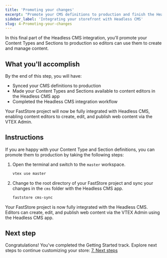 ```yaml
---
title: 'Promoting your changes'
excerpt: "Promote your CMS definitions to production and finish the Headless CMS setup."
sidebar_label: 'Integrating your storefront with Headless CMS'
slug: 4-Promoting-your-changes
---
```


In this final part of the Headless CMS integration, you'll promote your Content Types and Sections to production so editors can use them to create and manage content.

## What you'll accomplish

By the end of this step, you will have:

- Synced your CMS definitions to production
- Made your Content Types and Sections available to content editors in the Headless CMS app
- Completed the Headless CMS integration workflow

Your FastStore project will now be fully integrated with Headless CMS, enabling content editors to create, edit, and publish web content via the VTEX Admin.

## Instructions

If you are happy with your Content Type and Section definitions, you can promote them to production by taking the following steps:

1. Open the terminal and switch to the `master` workspace.
    ```bash
    vtex use master
    ```
2. Change to the root directory of your FastStore project and sync your changes in the `cms` folder with the Headless CMS app.
    ```bash
    faststore cms-sync
    ```

Your FastStore project is now fully integrated with the Headless CMS. Editors can create, edit, and publish web content via the VTEX Admin using the Headless CMS app.

## Next step

Congratulations! You've completed the Getting Started track. Explore next steps to continue customizing your store: [7. Next steps](https://developers.vtex.com/docs/guides/faststore/getting-started-4-next-steps)
